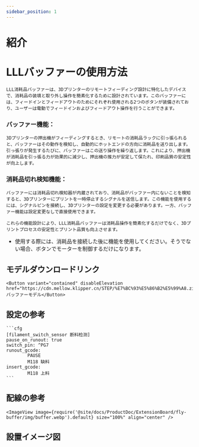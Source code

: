 ```yaml
---
sidebar_position: 1
---
```


# 紹介

# LLLバッファーの使用方法

    LLL消耗品バッファーは、3Dプリンターのリモートフィーディング設計に特化したデバイスで、消耗品の装填と取り外し操作を簡素化するために設計されています。このバッファーには、フィードインとフィードアウトのためにそれぞれ使用される2つのボタンが装備されており、ユーザーは電動でフィードインおよびフィードアウト操作を行うことができます。

### バッファー機能：

    3Dプリンターの押出機がフィーディングするとき、リモートの消耗品ラックに引っ張られると、バッファーはその動作を検知し、自動的にホットエンドの方向に消耗品を送り出します。引っ張りが発生するたびに、バッファーはこの送り操作を繰り返します。これにより、押出機が消耗品を引っ張る力が効果的に減少し、押出機の推力が安定して保たれ、印刷品質の安定性が向上します。

### 消耗品切れ検知機能：

    バッファーには消耗品切れ検知器が内蔵されており、消耗品がバッファー内にないことを検知すると、3Dプリンターにプリントを一時停止するシグナルを送信します。この機能を使用するには、シグナルピンを接続し、3Dプリンターの設定を変更する必要があります。一方、バッファー機能は設定変更なしで直接使用できます。

    これらの機能設計により、LLL消耗品バッファーは消耗品操作を簡素化するだけでなく、3Dプリントプロセスの安定性とプリント品質も向上させます。



* 使用する際には、消耗品を接続した後に機能を使用してください。そうでない場合、ボタンでモーターを制御するだけになります。

## モデルダウンロードリンク

    <Button variant="contained" disableElevation href="https://cdn.mellow.klipper.cn/STEP/%E7%BC%93%E5%86%B2%E5%99%A8.zip">バッファーモデル</Button>


## 設定の参考

    ```cfg
    [filament_switch_sensor 断料检测]
    pause_on_runout: true
    switch_pin: ^PG7
    runout_gcode:
            PAUSE
            M118 缺料
    insert_gcode:
            M118 上料
    ```

## 配線の参考

    <ImageView image={require('@site/docs/ProductDoc/ExtensionBoard/fly-buffer/img/buffer.webp').default} size="100%" align="center" />


## 設置イメージ図

<PdfView file="https://cdn.mellow.klipper.cn/SCH-PDF/buffer.pdf"/>